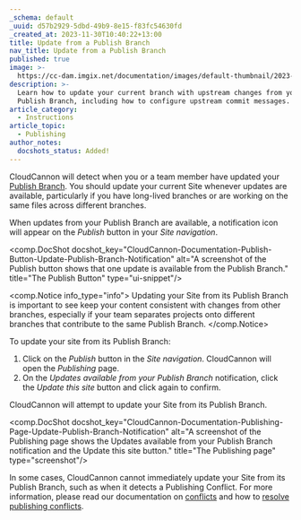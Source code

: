 ```yaml
---
_schema: default
_uuid: d57b2929-5dbd-49b9-8e15-f83fc54630fd
_created_at: 2023-11-30T10:40:22+13:00
title: Update from a Publish Branch
nav_title: Update from a Publish Branch
published: true
image: >-
  https://cc-dam.imgix.net/documentation/images/default-thumbnail/2023-Q4/CloudCannon-Documentation-Thumbnail.png
description: >-
  Learn how to update your current branch with upstream changes from your
  Publish Branch, including how to configure upstream commit messages.
article_category:
  - Instructions
article_topic:
  - Publishing
author_notes:
  docshots_status: Added!
---
```

CloudCannon will detect when you or a team member have updated your [Publish Branch](/documentation/articles/what-is-a-publish-branch/). You should update your current Site whenever updates are available, particularly if you have long-lived branches or are working on the same files across different branches.

When updates from your Publish Branch are available, a notification icon will appear on the *Publish* button in your *Site navigation*.

<comp.DocShot docshot_key="CloudCannon-Documentation-Publish-Button-Update-Publish-Branch-Notification" alt="A screenshot of the Publish button shows that one update is available from the Publish Branch." title="The Publish Button" type="ui-snippet"/>

<comp.Notice info_type="info">
  Updating your Site from its Publish Branch is important to see keep your content consistent with changes from other branches, especially if your team separates projects onto different branches that contribute to the same Publish Branch.
</comp.Notice>

To update your site from its Publish Branch:

1. Click on the *Publish* button in the *Site navigation*. CloudCannon will open the *Publishing* page.
2. On the *Updates available from your Publish Branch* notification, click the *Update this site* button and click again to confirm.

CloudCannon will attempt to update your Site from its Publish Branch.

<comp.DocShot docshot_key="CloudCannon-Documentation-Publishing-Page-Update-Publish-Branch-Notification" alt="A screenshot of the Publishing page shows the Updates available from your Publish Branch notification and the Update this site button." title="The Publishing page" type="screenshot"/>

In some cases, CloudCannon cannot immediately update your Site from its Publish Branch, such as when it detects a Publishing Conflict. For more information, please read our documentation on [conflicts](/documentation/articles/what-are-conflicts/) and how to [resolve publishing conflicts](/documentation/articles/resolve-publishing-conflicts/).